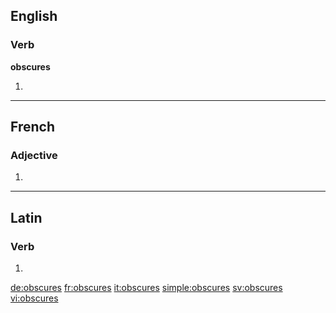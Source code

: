 ==English==

===Verb===
'''obscures'''

# {{third-person singular of|obscure}}

----

==French==

===Adjective===
{{fr-adj-form|f|p}}

# {{form of|feminine plural|obscur|lang=fr}}

----

==Latin==

===Verb===
{{la-verb-form|obscūrēs}}

# {{conjugation of|obscuro|obscūrō|2|s|pres|act|sub|lang=la}}

[[de:obscures]]
[[fr:obscures]]
[[it:obscures]]
[[simple:obscures]]
[[sv:obscures]]
[[vi:obscures]]